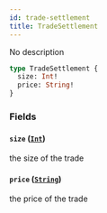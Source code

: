 ```yaml
---
id: trade-settlement
title: TradeSettlement
---
```



No description

```graphql
type TradeSettlement {
  size: Int!
  price: String!
}
```


### Fields

#### `size` ([`Int`](/docs/mainnet/graphql/scalars/int))

the size of the trade


#### `price` ([`String`](/docs/mainnet/graphql/scalars/string))

the price of the trade




